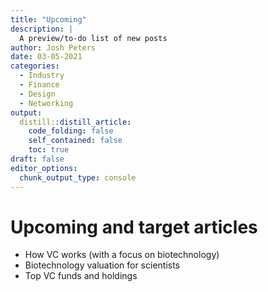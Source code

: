```yaml
---
title: "Upcoming"
description: |
  A preview/to-do list of new posts
author: Josh Peters
date: 03-05-2021
categories:
  - Industry
  - Finance
  - Design
  - Networking
output:
  distill::distill_article:
    code_folding: false
    self_contained: false
    toc: true
draft: false
editor_options: 
  chunk_output_type: console
---
```


# Upcoming and target articles  

- How VC works (with a focus on biotechnology)
- Biotechnology valuation for scientists
- Top VC funds and holdings
